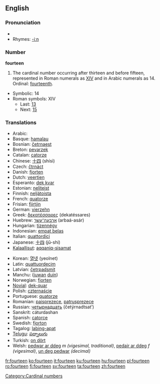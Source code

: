 ==English==
===Pronunciation===
* {{audio|en-us-fourteen.ogg|Audio (US)}}
*Rhymes: [[Rhymes:English:-iːn|-iːn]]

===Number===
'''fourteen'''
# The cardinal number occurring after thirteen and before fifteen, represented in Roman numerals as [[XIV]] and in Arabic numerals as 14.  Ordinal: [[fourteenth]].
*Symbolic: 14
*Roman symbols: XIV
**Last: [[thirteen|13]]
**Next: [[fifteen|15]]

===Translations===
{{top}}
*Arabic: {{ARchar|[[اربعة عشر]]}} {{Unicode|(’arbáʕaʈ ʕášar)}}
*Basque: [[hamalau]]
*Bosnian: [[četrnaest]]
*Breton: [[pevarzek]]
*Catalan: [[catorze]]
*Chinese: [[十四]] (shísì)
*Czech: [[čtrnáct]]
*Danish: [[fjorten]]
*Dutch: [[veertien]] {{f}}
*Esperanto: [[dek kvar]]
*Estonian: [[neliteist]]
*Finnish: [[neljätoista]]
*French: [[quatorze]] {{m}}
*Frisian: [[fjirtjin]]
*German: [[vierzehn]] {{f}}
*Greek: [[δεκατέσσαρες]] (dekatéssares)
*Huebrew: [[ארבעה־עשר]] (arbaá-asár)
*Hungarian: [[tizennégy]]
*Indonesian: [[empat belas]]
*Italian: [[quattordici]]
*Japanese: [[十四]] (jū-shi)
*[[Kalaallisut]]: [[aqqaniq-sisamat]]
{{mid}}
*Korean: [[열넷]] (yeolnet)
*Latin: [[quattuordecim]]
*Latvian: [[četrpadsmit]]
*Manchu: ([[juwan]] [[duin]])
*Norwegian: [[fjorten]]
*[[Novial]]: [[dek-quar]]
*Polish: [[czternaście]]
*Portuguese: [[quatorze]]
*Romanian: [[paisprezece]], [[patrusprezece]]
*Russian: [[четырнадцать]] (četýrnadtsat’)
*Sanskrit: cáturdashan
*Spanish: [[catorce]]
*Swedish: [[fjorton]]
*Tagalog: [[labing-apat]]
*[[Telugu]]: [[పద్నాలుగు]]
*Turkish: [[on dört]]
*Welsh: [[pedwar ar ddeg]] ''m (vigesimal, traditional)'', [[pedair ar ddeg]] ''f (vigesimal)'', [[un deg pedwar]] ''(decimal)''
{{bottom}}

[[Category:Cardinal numbers]]

[[fr:fourteen]]
[[ko:fourteen]]
[[it:fourteen]]
[[ku:fourteen]]
[[hu:fourteen]]
[[pl:fourteen]]
[[ro:fourteen]]
[[fi:fourteen]]
[[sv:fourteen]]
[[ta:fourteen]]
[[zh:fourteen]]